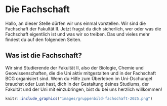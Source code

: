 # Die Fachschaft {#fachschaft}

Hallo, an dieser Stelle dürfen wir uns einmal vorstellen. Wir sind die Fachschaft der Fakultät II. Jetzt fragst du dich sicherlich, wer oder was die Fachschaft eigentlich ist und was wir so treiben. Das und vieles mehr findest du auf den folgenden Seiten.

## Was ist die Fachschaft? {#fachschaft-was-ist-das}

Wir sind Studierende der Fakultät II, also der Biologie, Chemie und Geowissenschaften, die die Uni aktiv mitgestalten und in der Fachschaft BCG organisiert sind. Wenn du Hilfe zum Überleben im Uni-Dschungel brauchst oder Lust hast, dich in der Gestaltung deines Studiums, der Fakultät und der Uni mit einzubringen, bist du bei uns herzlich willkommen!


```r
knitr::include_graphics("images/gruppenbild-fachschaft-2025.png")
```